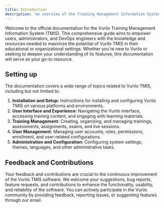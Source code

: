 ---
title: Introduction
description: "An overview of the Training Management Information System."
---

Welcome to the official documentation for the Vurilo Training Management Information System (TMIS). This comprehensive guide aims to empower users, administrators, and DevOps engineers with the knowledge and resources needed to maximize the potential of Vurilo TMIS in their educational or organizational settings. Whether you're new to Vurilo or seeking to deepen your understanding of its features, this documentation will serve as your go-to resource.

## Setting up

The documentation covers a wide range of topics related to Vurilo TMIS, including but not limited to:

1. **Installation and Setup:** Instructions for installing and configuring Vurilo TMIS on various platforms and environments.
2. **User Interface and Experience:** Navigating the Vurilo interface, accessing training content, and engaging with learning materials.
3. **Training Management:** Creating, organizing, and managing trainings, assessments, assignments, exams, and live sessions.
4. **User Management:** Managing user accounts, roles, permissions, enrollment, and user-related configurations.
5. **Administration and Configuration:** Configuring system settings, themes, languages, and other administrative tasks.

## Feedback and Contributions

Your feedback and contributions are crucial to the continuous improvement of the Vurilo TMIS software. We welcome your suggestions, bug reports, feature requests, and contributions to enhance the functionality, usability, and reliability of the software. You can actively participate in the Vurilo community by providing feedback, reporting issues, or suggesting features through our email.
